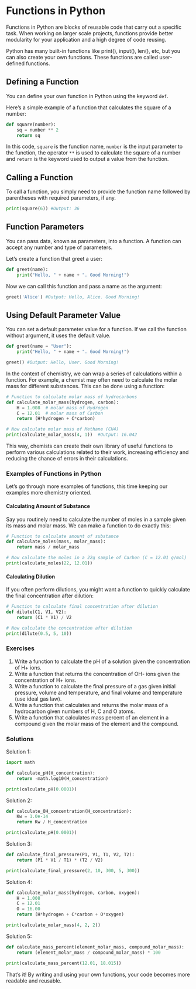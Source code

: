 # Functions in Python

Functions in Python are blocks of reusable code that carry out a specific task. When working on larger scale projects, functions provide better modularity for your application and a high degree of code reusing.

Python has many built-in functions like print(), input(), len(), etc, but you can also create your own functions. These functions are called user-defined functions.

## Defining a Function

You can define your own function in Python using the keyword `def`.

Here’s a simple example of a function that calculates the square of a number:

```python
def square(number):
    sq = number ** 2
    return sq
```

In this code, `square` is the function name, `number` is the input parameter to the function, the operator `**` is used to calculate the square of a number and `return` is the keyword used to output a value from the function. 

## Calling a Function

To call a function, you simply need to provide the function name followed by parentheses with required parameters, if any.

```python
print(square(6)) #Output: 36
```

## Function Parameters

You can pass data, known as parameters, into a function. A function can accept any number and type of parameters.

Let's create a function that greet a user:

```python
def greet(name):
    print("Hello, " + name + ". Good Morning!")
```

Now we can call this function and pass a name as the argument:

```python
greet('Alice') #Output: Hello, Alice. Good Morning!
```

## Using Default Parameter Value

You can set a default parameter value for a function. If we call the function without argument, it uses the default value.

```python
def greet(name = "User"):
    print("Hello, " + name + ". Good Morning!") 

greet() #Output: Hello, User. Good Morning!
```

In the context of chemistry, we can wrap a series of calculations within a function. For example, a chemist may often need to calculate the molar mass for different substances. This can be done using a function:

```python
# Function to calculate molar mass of hydrocarbons
def calculate_molar_mass(hydrogen, carbon):
    H = 1.008  # molar mass of Hydrogen
    C = 12.01  # molar mass of Carbon
    return (H*hydrogen + C*carbon)

# Now calculate molar mass of Methane (CH4)
print(calculate_molar_mass(4, 1))  #Output: 16.042
```

This way, chemists can create their own library of useful functions to perform various calculations related to their work, increasing efficiency and reducing the chance of errors in their calculations.

### Examples of Functions in Python

Let's go through more examples of functions, this time keeping our examples more chemistry oriented.

#### Calculating Amount of Substance

Say you routinely need to calculate the number of moles in a sample given its mass and molar mass. We can make a function to do exactly this:

```python
# Function to calculate amount of substance
def calculate_moles(mass, molar_mass):
    return mass / molar_mass

# Now calculate the moles in a 22g sample of Carbon (C = 12.01 g/mol)
print(calculate_moles(22, 12.01)) 
```

#### Calculating Dilution

If you often perform dilutions, you might want a function to quickly calculate the final concentration after dilution:

```python
# Function to calculate final concentration after dilution
def dilute(C1, V1, V2):
    return (C1 * V1) / V2

# Now calculate the concentration after dilution
print(dilute(0.5, 5, 10))  
```

### Exercises 

1. Write a function to calculate the pH of a solution given the concentration of H+ ions.
2. Write a function that returns the concentration of OH- ions given the concentration of H+ ions.
3. Write a function to calculate the final pressure of a gas given initial pressure, volume and temperature, and final volume and temperature (use ideal gas law).
4. Write a function that calculates and returns the molar mass of a hydrocarbon given numbers of H, C and O atoms.
5. Write a function that calculates mass percent of an element in a compound given the molar mass of the element and the compound.

### Solutions 

Solution 1:

```python 
import math

def calculate_pH(H_concentration):
    return -math.log10(H_concentration)

print(calculate_pH(0.0001))  
```

Solution 2:

```python 
def calculate_OH_concentration(H_concentration):
    Kw = 1.0e-14
    return Kw / H_concentration

print(calculate_pH(0.0001))   
```

Solution 3:

```python 
def calculate_final_pressure(P1, V1, T1, V2, T2):
    return (P1 * V1 / T1) * (T2 / V2)

print(calculate_final_pressure(2, 10, 300, 5, 300))  
```

Solution 4:

```python 
def calculate_molar_mass(hydrogen, carbon, oxygen):
    H = 1.008  
    C = 12.01 
    O = 16.00 
    return (H*hydrogen + C*carbon + O*oxygen)

print(calculate_molar_mass(4, 2, 2)) 
```

Solution 5:

```python 
def calculate_mass_percent(element_molar_mass, compound_molar_mass):
    return (element_molar_mass / compound_molar_mass) * 100

print(calculate_mass_percent(12.01, 18.015)) 
```

That's it! By writing and using your own functions, your code becomes more readable and reusable.

